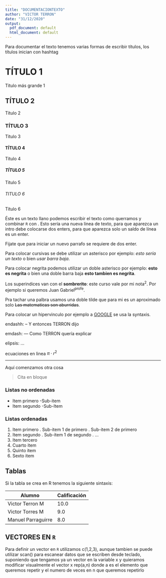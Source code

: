 ```yaml
---
title: "DOCUMENTACIONTEXTO"
author: "VICTOR TERRON"
date: "31/12/2020"
output:
  pdf_document: default
  html_document: default
---
```


Para documentar el texto tenemos varias formas de escribir títulos, los títulos inician con hashtag

# TÍTULO 1
Título más grande 1


## TÍTULO 2

Título 2

### TÍTULO 3

Título 3

#### TÍTULO 4


Título 4


##### TÍTULO 5


Título 5



###### TITULO 6

Título 6


Éste es un texto llano podemos escribir el texto como querramos y combinar `R` con \LaTeX.
Esto sería una nueva linea de texto, para que aparezca un intro debe colocarse dos enters, para que aparezca solo un saldo de línea es un enter.


Fijate que para iniciar un nuevo parrafo se requiere de dos enter. 

Para colocar cursivas se debe utilizar un asterisco por ejemplo: *esto sería un texto* o bien _usar barra baja_.

Para colocar negrita podemos utilizar un doble asterisco  por ejemplo: **esto es negrita** o bien una doble barra baja __esto tambien es negrita__.

Los superindices van con el **sombrerito**: este curso vale por mi nota^2^.
Por ejemplo si queremos Juan Gabriel^profe^.

Pra tachar una palbra usamos una doble tilde que para mi es un aproximado solo ~~Las matematicas son aburridas~~.

Para colocar un hipervinculo por ejemplo a [GOOGLE](https://google.com) se usa la syntaxis.

endashh: -- Y entonces TERRON dijo


emdash: --- Como TERRON quería explicar

elipsis: ...

ecuaciones en linea $\pi  \cdot  r^2$


<!-- imagen ![](../../curso-algebra-lineal/imagen.png) -->


***


Aquí comenzamos otra cosa


>Cita en bloque


### Listas no ordenadas

* Item primero
\subitem -Sub-item
* Item segundo
\subitem -Sub-Item

### Listas ordenadas

1. Item primero
\subitem 1.1. Sub-item 1 de primero
\subitem 1.2. Sub-item 2 de primero
2. Item segundo
\subitem 2.1. Sub-item 1 de segundo
\subitem 2.2. ...
3. Item tercero
1. Cuarto item
1. Quinto item
1. Sexto item


## Tablas

Si la tabla se crea en R tenemos la siguiente sintaxis:

Alumno          | Calificación
----------------|--------------
Victor Terron M | 10.0
Victor Torres M | 9.0
Manuel Parraguirre| 8.0



## VECTORES EN `R`

Para definir un vector en `R` utilizamos c(1,2,3), aunque tambien se puede utilizar scan() para escanear datos que se escriben desde teclado, suponiendo que tengamos ya un vector en la variable x y quieramos modificar visualmente el vector x rep(a,n) donde a es el elemento que queremos repetir y el numero de veces en n que queremos repetirlo




